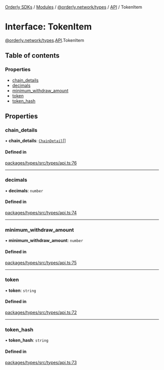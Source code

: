 [Orderly SDKs](./../README) / [Modules](./../modules) / [@orderly.network/types](./../modules/orderly_network_types) / [API](./../modules/orderly_network_types.API) / TokenItem

# Interface: TokenItem

[@orderly.network/types](./../modules/orderly_network_types).[API](./../modules/orderly_network_types.API).TokenItem

## Table of contents

### Properties

- [chain\_details](./orderly_network_types.API.TokenItem#chain_details)
- [decimals](./orderly_network_types.API.TokenItem#decimals)
- [minimum\_withdraw\_amount](./orderly_network_types.API.TokenItem#minimum_withdraw_amount)
- [token](./orderly_network_types.API.TokenItem#token)
- [token\_hash](./orderly_network_types.API.TokenItem#token_hash)

## Properties

### chain\_details

• **chain\_details**: [`ChainDetail`](./orderly_network_types.API.ChainDetail)[]

#### Defined in

[packages/types/src/types/api.ts:76](./https://gitlab.com/orderlynetwork/orderly-fe/orderly-web/-/blob/3f38d838/packages/types/src/types/api.ts#L76)

___

### decimals

• **decimals**: `number`

#### Defined in

[packages/types/src/types/api.ts:74](./https://gitlab.com/orderlynetwork/orderly-fe/orderly-web/-/blob/3f38d838/packages/types/src/types/api.ts#L74)

___

### minimum\_withdraw\_amount

• **minimum\_withdraw\_amount**: `number`

#### Defined in

[packages/types/src/types/api.ts:75](./https://gitlab.com/orderlynetwork/orderly-fe/orderly-web/-/blob/3f38d838/packages/types/src/types/api.ts#L75)

___

### token

• **token**: `string`

#### Defined in

[packages/types/src/types/api.ts:72](./https://gitlab.com/orderlynetwork/orderly-fe/orderly-web/-/blob/3f38d838/packages/types/src/types/api.ts#L72)

___

### token\_hash

• **token\_hash**: `string`

#### Defined in

[packages/types/src/types/api.ts:73](./https://gitlab.com/orderlynetwork/orderly-fe/orderly-web/-/blob/3f38d838/packages/types/src/types/api.ts#L73)
